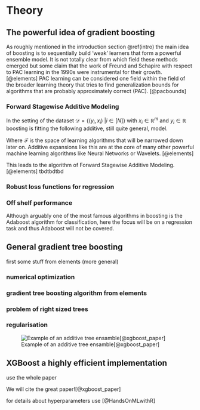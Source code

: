 # Theory {#theory}

## The powerful idea of gradient boosting

As roughly mentioned in the introduction section \@ref(intro) the main idea of boosting is to sequentially build 'weak' learners that form a powerful ensemble model. It is not totally clear from which field these methods emerged but some claim that the work of Freund and Schapire with respect to PAC learning in the 1990s were instrumental for their growth. [@elements] PAC learning can be considered one field within the field of the broader learning theory that tries to find generalization bounds for algorithms that are probably approximately correct (PAC). [@pacbounds]

### Forward Stagewise Additive Modeling

In the setting of the dataset $\mathcal{D} = \{(y_i,x_i)\ | i \in [N]\}$ with $x_i \in \mathbb{R}^m$ and $y_i \in \mathbb{R}$ boosting is fitting the following additive, still quite general, model.

```{=tex}
\begin{equation}
  \hat{y_i} = \phi(x_i) = \sum_{k=1}^{K} f_k(x_i), \quad f_k \in \mathcal{F}
  (\#eq:additiveModel)
\end{equation}
```
Where $\mathcal{F}$ is the space of learning algorithms that will be narrowed down later on. Additive expansions like this are at the core of many other powerful machine learning algorithms like Neural Networks or Wavelets. [@elements]

This leads to the algorithm of Forward Stagewise Additive Modeling. [@elements] tbdtbdtbd

### Robust loss functions for regression

### Off shelf performance

Although arguably one of the most famous algorithms in boosting is the Adaboost algorithm for classification, here the focus will be on a regression task and thus Adaboost will not be covered.

## General gradient tree boosting

first some stuff from elements (more general)

### numerical optimization

### gradient tree boosting algorithm from elements

### problem of right sized trees

### regularisation

![Example of an additive tree ensamble[@xgboost_paper]](_pictures/boosting_easy.png)

## XGBoost a highly efficient implementation

use the whole paper

We will cite the great paper![@xgboost_paper]

for details about hyperparameters use [@HandsOnMLwithR]
